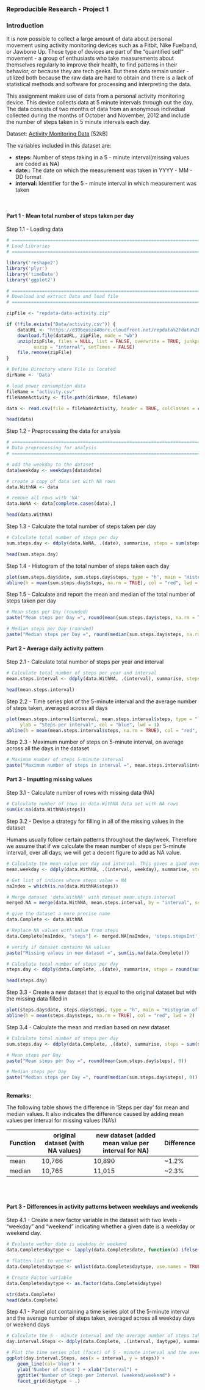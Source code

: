 <h3>Reproducible Research - Project 1</h3>


<h3>Introduction</h3> 
It is now possible to collect a large amount of data about personal movement using activity monitoring devices such as 
a Fitbit, Nike Fuelband, or Jawbone Up. These type of devices are part of the "quantified self " movement - a group of 
enthusiasts who take measurements about themselves regularly to improve their health, to find patterns in their behavior, 
or because they are tech geeks. But these data remain under - utilized both because the raw data are hard to obtain and 
there is a lack of statistical methods and software for processing and interpreting the data.

This assignment makes use of data from a personal activity monitoring device. This device collects data at 5 minute 
intervals through out the day. The data consists of two months of data from an anonymous individual collected during 
the months of October and November, 2012 and include the number of steps taken in 5 minute intervals each day.

Dataset:       [Activity Monitoring Data](https://d396qusza40orc.cloudfront.net/repdata%2Fdata%2Factivity.zip) [52kB]<br> 
               
The variables included in this dataset are:
<ul>
<li><b>steps:</b>     Number of steps taking in a 5 - minute interval(missing values are coded as NA)
<li><b>date::</b>     The date on which the measurement was taken in YYYY - MM - DD format
<li><b>interval:</b>  Identifier for the 5 - minute interval in which measurement was taken
</ul>
<br>
<h4>Part 1 - Mean total number of steps taken per day</h4>

Step 1.1 - Loading data

```{r, echo = TRUE}
# ==========================================================================================================
# Load Libraries
# ==========================================================================================================

library('reshape2')
library('plyr')
library('timeDate')
library('ggplot2')

# ==========================================================================================================
# Download and extract Data and load file
# ==========================================================================================================

zipFile <- "repdata-data-activity.zip"

if (!file.exists("Data/activity.csv")) {
    dataURL <- "https://d396qusza40orc.cloudfront.net/repdata%2Fdata%2Factivity.zip"
    download.file(dataURL, zipFile, mode = "wb")
    unzip(zipFile, files = NULL, list = FALSE, overwrite = TRUE, junkpaths = FALSE, exdir = "Data", 
          unzip = "internal", setTimes = FALSE)
    file.remove(zipFile)
}

# Define Directory where File is located
dirName <- 'Data'

# load power consumption data
fileName = "activity.csv"
fileNameActivity <- file.path(dirName, fileName)

data <- read.csv(file = fileNameActivity, header = TRUE, colClasses = c("numeric", "Date", "numeric"))

head(data)

```


Step 1.2 - Preprocessing the data for analysis

```{r, echo = TRUE}
# ==========================================================================================================
# Data preprocessing for analysis
# ==========================================================================================================

# add the weekday to the dataset
data$weekday <- weekdays(data$date)

# create a copy of data set with NA rows
data.WithNA <- data

# remove all rows with 'NA'
data.NoNA <- data[complete.cases(data),]

head(data.WithNA)

```

Step 1.3 - Calculate the total number of steps taken per day

```{r, echo = TRUE}
# Calculate total number of steps per day  
sum.steps.day <- ddply(data.NoNA, .(date), summarise, steps = sum(steps, na.rm = TRUE))

head(sum.steps.day)

```


Step 1.4 - Histogram of the total number of steps taken each day

```{r, echo = TRUE}
plot(sum.steps.day$date, sum.steps.day$steps, type = "h", main = "Histogram of daily steps", xlab = "Date", ylab = "Steps per day", col = "blue", lwd = 6)
abline(h = mean(sum.steps.day$steps, na.rm = TRUE), col = "red", lwd = 2)
```


Step 1.5 - Calculate and report the mean and median of the total number of steps taken per day

```{r, echo = TRUE}
# Mean steps per Day (rounded)
paste("Mean steps per Day =", round(mean(sum.steps.day$steps, na.rm = TRUE), 0))

# Median steps per Day (rounded)
paste("Median steps per Day =", round(median(sum.steps.day$steps, na.rm = TRUE), 0))
```

<h4>Part 2 - Average daily activity pattern</h4>

Step 2.1 -  Calculate total number of steps per year and interval

```{r, echo = TRUE}
# Calculate total number of steps per year and interval
mean.steps.interval <- ddply(data.WithNA, .(interval), summarise, steps = mean(steps, na.rm = TRUE))

head(mean.steps.interval)

```

Step 2.2 - Time series plot of the 5-minute interval and the average number of steps taken, averaged across all days

```{r, echo = TRUE}
plot(mean.steps.interval$interval, mean.steps.interval$steps, type = "l", main = "Average daily activity by interval", xlab = "Interval",
     ylab = "Steps per interval", col = "blue", lwd = 1)
abline(h = mean(mean.steps.interval$steps, na.rm = TRUE), col = "red", lwd = 2)

```

Step 2.3 - Maximum number of steps on 5-minute interval, on average across all the days in the dataset

```{r, echo = TRUE}
# Maximum number of steps 5-minute interval
paste("Maximum number of steps in interval =", mean.steps.interval$interval[which.max(mean.steps.interval$steps)])
```


<h4>Part 3 - Imputting missing values</h4>

Step 3.1 -  Calculate number of rows with missing data (NA)

```{r, echo = TRUE}
# Calculate number of rows in data.WithNA data set with NA rows
sum(is.na(data.WithNA$steps))
```

Step 3.2 -  Devise a strategy for filling in all of the missing values in the dataset

Humans usually follow certain patterns throughout the day/week. Therefore we assume that if we calculate the mean number of steps per 5-minute intervall, 
over all days, we will get a decent figure to add as NA value. 


```{r, echo = TRUE}

# Calculate the mean value per day and interval. This gives a good average of steps for a given day
mean.weekday <- ddply(data.WithNA, .(interval, weekday), summarise, steps = round(mean(steps, na.rm = TRUE), 2))

# Get list of indices where steps value = NA
naIndex = which(is.na(data.WithNA$steps))

# Merge dataset 'data.WithNA' with dataset mean.steps.interval 
merged.NA = merge(data.WithNA, mean.steps.interval, by = "interval", suffixes = c(".actual", ".stepsInt"))

# give the dataset a more precise name
data.Complete <- data.WithNA

# Replace NA values with value from steps
data.Complete[naIndex, "steps"] <- merged.NA[naIndex, 'steps.stepsInt']

# verify if dataset contains NA values
paste("Missing values in new dataset =", sum(is.na(data.Complete)))

# Calculate total number of steps per day  
steps.day <- ddply(data.Complete, .(date), summarise, steps = round(sum(steps, na.rm = TRUE),0))

head(steps.day)

```


Step 3.3 - Create a new dataset that is equal to the original dataset but with the missing data filled in

```{r, echo = TRUE}
plot(steps.day$date, steps.day$steps, type = "h", main = "Histogram of daily steps (added NA Values)", xlab = "Date", ylab = "Steps per day", col = "blue", lwd = 6)
abline(h = mean(steps.day$steps, na.rm = TRUE), col = "red", lwd = 2)

```

Step 3.4 - Calculate the mean and median based on new dataset

```{r, echo = TRUE}

# Calculate total number of steps per day  
sum.steps.day <- ddply(data.Complete, .(date), summarise, steps = sum(steps))

# Mean steps per Day
paste("Mean steps per Day =", round(mean(sum.steps.day$steps), 0))

```

```{r, echo = TRUE}
# Median steps per Day
paste("Median steps per Day =", round(median(sum.steps.day$steps), 0))
```
<br>
<b>Remarks:</b> 

The following table shows the difference in 'Steps per day' for mean and median values. It also indicates the difference 
caused by adding mean values per interval for missing values (NA's)

Function   | original dataset (with NA values)  | new dataset (added mean value per interval for NA) | Difference
-----------|------------------------------------|----------------------------------------------------|-------------|
mean       | 10,766                             | 10,890                                             |   ~1.2%     |
median     | 10,765                             | 11,015                                             |   ~2.3%     |

<br>  
<h4>Part 3 - Differences in activity patterns between weekdays and weekends</h4>

Step 4.1 - Create a new factor variable in the dataset with two levels - "weekday" and "weekend" indicating whether a given date is a weekday or weekend day. 

```{r, echo = TRUE}
# Evaluate wether date is weekday or weekend
data.Complete$daytype <- lapply(data.Complete$date, function(x) ifelse(isWeekday(x, wday = 1:5), 'weekday', 'weekend'))

# flatten list to vector
data.Complete$daytype <- unlist(data.Complete$daytype, use.names = TRUE)

# Create Factor variable
data.Complete$daytype <- as.factor(data.Complete$daytype)

str(data.Complete)
head(data.Complete)

```


Step 4.1 - Panel plot containing a time series plot of the 5-minute interval and the average number of steps taken, averaged across all weekday days or weekend days

```{r, echo = TRUE}
# Calculate the 5 - minute interval and the average number of steps taken on weekdays and weekends
day.interval.Steps <- ddply(data.Complete, .(interval, daytype), summarise, steps = mean(steps, na.rm = TRUE))
```



```{r, echo = TRUE}
# Plot the time series plot (facet) of 5 - minute interval and the average number of steps taken on weekdays and weekends
ggplot(day.interval.Steps, aes(x = interval, y = steps)) +
    geom_line(col='blue') +
    ylab('Number of steps') + xlab("Interval") +
    ggtitle("Number of Steps per Interval (weekend/weekend") +
    facet_grid(daytype ~ .)

```

